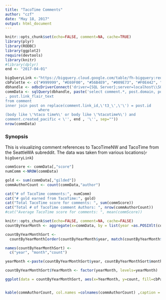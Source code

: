 ```yaml
---
title: "TacoTime Comments"
author: "czf"
date: "May 18, 2017"
output: html_document
---
```

```r
knitr::opts_chunk$set(echo=FALSE, comment=NA, cache=TRUE)
library(plyr)
library(RODBC)
library(ggplot2)
require(devtools)
library(knitr)
#library(dplyr)
end <- "2017-04-01"

bigQueryLink <-"https://bigquery.cloud.google.com/table/fh-bigquery:reddit_comments"
cbPalette <- c("#999999", "#E69F00", "#56B4E9", "#009E73", "#F0E442", "#0072B2", "#D55E00", "#CC79A7")
dbhandle <- odbcDriverConnect('driver={SQL Server};server=localhost\\SQLEXPRESS;database=SeattleWA_subreddit;trusted_connection=true')
commData <- sqlQuery(dbhandle, paste('select comment.*, post.domain, post.author as \'post_author\'
, post.link_flair_text 
from comment
inner join post on replace(comment.link_id,\'t3_\',\'\') = post.id
               where 
(body like \'%taco time%\' or body like \'%tacotime%\') and 
comment.created_pacific < \'', end , '\'', sep=""))
nrow(commData)
```

### Synopsis 
This is visualizing comment references to TacoTimeNW and TacoTime from the SeattleWA subreddit.  The data was taken from various locations(`r bigQueryLink`)

```r
commScore <- commData[,"score"]
numComm <-NROW(commData)

gold <- sum(commData[,"gilded"])
commAuthorCount <- count(commData,"author")

cat("# of TacoTime comments:", numComm) 
cat("# gold earned from TacoTime:", gold)
cat("Total TacoTime score for comments: ", sum(commScore))
cat("Total # of TacoTime comment Authors: ", nrow(commAuthorCount))
#cat("Average TacoTime score for comments: ", mean(commScore))


```

```r
knitr::opts_chunk$set(echo=FALSE, comment=NA, cache=FALSE)
countByYearMonth <- aggregate(x=commData, by = list(year =as.POSIXlt(commData$created_pacific)$year+1900, month = months(as.POSIXlt(commData$created_pacific))), FUN = length)

countByYearMonthSort <- 
  countByYearMonth[order(countByYearMonth$year, match(countByYearMonth$month, month.name  )),c("year", "month", "body")]

names(countByYearMonthSort) <-
  c("year", "month","count")

yearMonth <-paste(countByYearMonthSort$year, countByYearMonthSort$month)

countByYearMonthSort$YearMonth <- factor(yearMonth, levels=yearMonth)

ggplot(data = countByYearMonthSort, aes(x=YearMonth, y=count, fill=cbPalette[1:7])) + geom_bar(width=1, stat="identity") + guides(fill=FALSE) + theme(axis.text.x = element_text(angle = 45, hjust = 1)) + xlab("Year Month") + ylab("Total Comments")



```

```r

kable(commAuthorCount, col.names =colnames(commAuthorCount) ,caption = "All Comment Authors")

```


